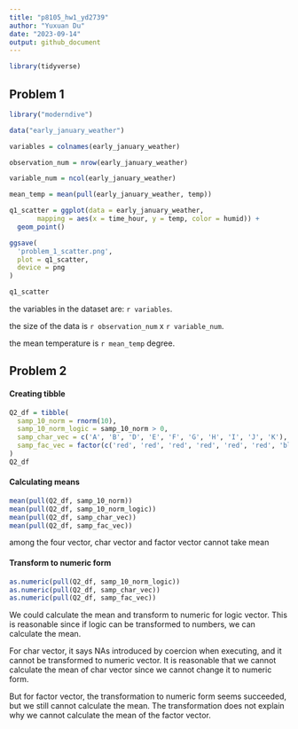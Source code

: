 ```yaml
---
title: "p8105_hw1_yd2739"
author: "Yuxuan Du"
date: "2023-09-14"
output: github_document
---
```


```r
library(tidyverse)
```

## Problem 1
```r
library("moderndive")

data("early_january_weather")

variables = colnames(early_january_weather)

observation_num = nrow(early_january_weather)

variable_num = ncol(early_january_weather)

mean_temp = mean(pull(early_january_weather, temp))

q1_scatter = ggplot(data = early_january_weather, 
       mapping = aes(x = time_hour, y = temp, color = humid)) + 
  geom_point()

ggsave(
  'problem_1_scatter.png',
  plot = q1_scatter,
  device = png
)

q1_scatter
```
the variables in the dataset are: `r variables`. 

the size of the data is `r observation_num` x `r variable_num`. 

the mean temperature is `r mean_temp` degree. 

## Problem 2

#### Creating tibble
```r
Q2_df = tibble(
  samp_10_norm = rnorm(10),
  samp_10_norm_logic = samp_10_norm > 0,
  samp_char_vec = c('A', 'B', 'D', 'E', 'F', 'G', 'H', 'I', 'J', 'K'),
  samp_fac_vec = factor(c('red', 'red', 'red', 'red', 'red', 'red', 'blue', 'blue', 'yellow', 'yellow'))
)
Q2_df
```

#### Calculating means

```r
mean(pull(Q2_df, samp_10_norm))
mean(pull(Q2_df, samp_10_norm_logic))
mean(pull(Q2_df, samp_char_vec))
mean(pull(Q2_df, samp_fac_vec))
```

among the four vector, char vector and factor vector cannot take mean

#### Transform to numeric form

```r
as.numeric(pull(Q2_df, samp_10_norm_logic))
as.numeric(pull(Q2_df, samp_char_vec))
as.numeric(pull(Q2_df, samp_fac_vec))
```
We could calculate the mean and transform to numeric for logic vector. 
This is reasonable since if logic can be transformed to numbers, we can calculate the mean.

For char vector, it says NAs introduced by coercion when executing, and it 
cannot be transformed to numeric vector. It is reasonable that we cannot calculate
the mean of char vector since we cannot change it to numeric form. 

But for factor vector, the  transformation to numeric form seems succeeded, but we still cannot calculate the mean. 
The transformation does not explain why we cannot calculate the mean of the factor vector.